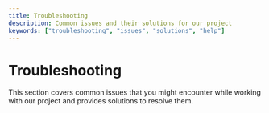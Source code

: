 ```yaml
---
title: Troubleshooting
description: Common issues and their solutions for our project
keywords: ["troubleshooting", "issues", "solutions", "help"]
---
```


# Troubleshooting

This section covers common issues that you might encounter while working with our project and provides solutions to resolve them.

